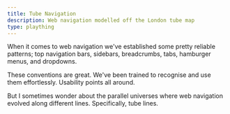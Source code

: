 ```yaml
---
title: Tube Navigation
description: Web navigation modelled off the London tube map
type: plaything
---
```


When it comes to web navigation we've established some pretty reliable patterns; top navigation bars, sidebars, breadcrumbs, tabs, hamburger menus, and dropdowns.

These conventions are great. We've been trained to recognise and use them effortlessly. Usability points all around.

But I sometimes wonder about the parallel universes where web navigation evolved along different lines. Specifically, tube lines.

<TubeNavigation />
